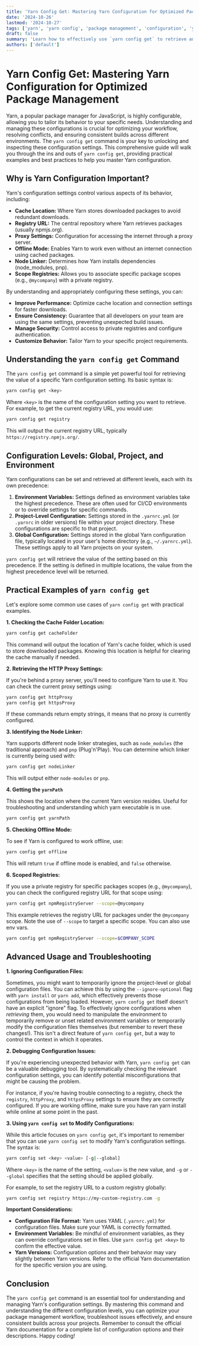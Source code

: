 ```yaml
---
title: 'Yarn Config Get: Mastering Yarn Configuration for Optimized Package Management'
date: '2024-10-26'
lastmod: '2024-10-27'
tags: ['yarn', 'yarn config', 'package management', 'configuration', 'yarn cli', 'yarn properties', 'node.js', 'javascript', 'yarn best practices', 'yarn tips']
draft: false
summary: 'Learn how to effectively use `yarn config get` to retrieve and understand your Yarn configuration settings, optimize your package management, and troubleshoot common issues. This comprehensive guide covers global, project-specific, and environment-level configurations with practical examples.'
authors: ['default']
---
```


# Yarn Config Get: Mastering Yarn Configuration for Optimized Package Management

Yarn, a popular package manager for JavaScript, is highly configurable, allowing you to tailor its behavior to your specific needs. Understanding and managing these configurations is crucial for optimizing your workflow, resolving conflicts, and ensuring consistent builds across different environments.  The `yarn config get` command is your key to unlocking and inspecting these configuration settings. This comprehensive guide will walk you through the ins and outs of `yarn config get`, providing practical examples and best practices to help you master Yarn configuration.

## Why is Yarn Configuration Important?

Yarn's configuration settings control various aspects of its behavior, including:

*   **Cache Location:** Where Yarn stores downloaded packages to avoid redundant downloads.
*   **Registry URL:** The central repository where Yarn retrieves packages (usually npmjs.org).
*   **Proxy Settings:**  Configuration for accessing the internet through a proxy server.
*   **Offline Mode:** Enables Yarn to work even without an internet connection using cached packages.
*   **Node Linker:**  Determines how Yarn installs dependencies (node_modules, pnp).
*   **Scope Registries:** Allows you to associate specific package scopes (e.g., `@mycompany`) with a private registry.

By understanding and appropriately configuring these settings, you can:

*   **Improve Performance:** Optimize cache location and connection settings for faster downloads.
*   **Ensure Consistency:**  Guarantee that all developers on your team are using the same settings, preventing unexpected build issues.
*   **Manage Security:** Control access to private registries and configure authentication.
*   **Customize Behavior:**  Tailor Yarn to your specific project requirements.

## Understanding the `yarn config get` Command

The `yarn config get` command is a simple yet powerful tool for retrieving the value of a specific Yarn configuration setting. Its basic syntax is:

```bash
yarn config get <key>
```

Where `<key>` is the name of the configuration setting you want to retrieve.  For example, to get the current registry URL, you would use:

```bash
yarn config get registry
```

This will output the current registry URL, typically `https://registry.npmjs.org/`.

## Configuration Levels: Global, Project, and Environment

Yarn configurations can be set and retrieved at different levels, each with its own precedence:

1.  **Environment Variables:**  Settings defined as environment variables take the highest precedence.  These are often used for CI/CD environments or to override settings for specific commands.
2.  **Project-Level Configuration:**  Settings stored in the `.yarnrc.yml` (or `.yarnrc` in older versions) file within your project directory.  These configurations are specific to that project.
3.  **Global Configuration:**  Settings stored in the global Yarn configuration file, typically located in your user's home directory (e.g., `~/.yarnrc.yml`).  These settings apply to all Yarn projects on your system.

`yarn config get` will retrieve the value of the setting based on this precedence. If the setting is defined in multiple locations, the value from the highest precedence level will be returned.

## Practical Examples of `yarn config get`

Let's explore some common use cases of `yarn config get` with practical examples.

**1. Checking the Cache Folder Location:**

```bash
yarn config get cacheFolder
```

This command will output the location of Yarn's cache folder, which is used to store downloaded packages.  Knowing this location is helpful for clearing the cache manually if needed.

**2. Retrieving the HTTP Proxy Settings:**

If you're behind a proxy server, you'll need to configure Yarn to use it.  You can check the current proxy settings using:

```bash
yarn config get httpProxy
yarn config get httpsProxy
```

If these commands return empty strings, it means that no proxy is currently configured.

**3. Identifying the Node Linker:**

Yarn supports different node linker strategies, such as `node_modules` (the traditional approach) and `pnp` (Plug'n'Play).  You can determine which linker is currently being used with:

```bash
yarn config get nodeLinker
```

This will output either `node-modules` or `pnp`.

**4. Getting the `yarnPath`**

This shows the location where the current Yarn version resides. Useful for troubleshooting and understanding which yarn executable is in use.

```bash
yarn config get yarnPath
```

**5. Checking Offline Mode:**

To see if Yarn is configured to work offline, use:

```bash
yarn config get offline
```

This will return `true` if offline mode is enabled, and `false` otherwise.

**6. Scoped Registries:**

If you use a private registry for specific packages scopes (e.g., `@mycompany`), you can check the configured registry URL for that scope using:

```bash
yarn config get npmRegistryServer --scope=@mycompany
```

This example retrieves the registry URL for packages under the `@mycompany` scope.  Note the use of `--scope` to target a specific scope. You can also use env vars.

```bash
yarn config get npmRegistryServer --scope=$COMPANY_SCOPE
```

## Advanced Usage and Troubleshooting

**1. Ignoring Configuration Files:**

Sometimes, you might want to temporarily ignore the project-level or global configuration files. You can achieve this by using the `--ignore-optional` flag with `yarn install` or `yarn add`, which effectively prevents those configurations from being loaded. However, `yarn config get` itself doesn't have an explicit "ignore" flag. To effectively ignore configurations when *retrieving* them, you would need to manipulate the environment to temporarily remove or unset related environment variables or temporarily modify the configuration files themselves (but remember to revert these changes!). This isn't a direct feature of `yarn config get`, but a way to control the context in which it operates.

**2. Debugging Configuration Issues:**

If you're experiencing unexpected behavior with Yarn, `yarn config get` can be a valuable debugging tool. By systematically checking the relevant configuration settings, you can identify potential misconfigurations that might be causing the problem.

For instance, if you're having trouble connecting to a registry, check the `registry`, `httpProxy`, and `httpsProxy` settings to ensure they are correctly configured. If you are working offline, make sure you have ran yarn install while online at some point in the past.

**3.  Using `yarn config set` to Modify Configurations:**

While this article focuses on `yarn config get`, it's important to remember that you can use `yarn config set` to modify Yarn's configuration settings. The syntax is:

```bash
yarn config set <key> <value> [-g|--global]
```

Where `<key>` is the name of the setting, `<value>` is the new value, and `-g` or `--global` specifies that the setting should be applied globally.

For example, to set the registry URL to a custom registry globally:

```bash
yarn config set registry https://my-custom-registry.com -g
```

**Important Considerations:**

*   **Configuration File Format:** Yarn uses YAML (`.yarnrc.yml`) for configuration files.  Make sure your YAML is correctly formatted.
*   **Environment Variables:** Be mindful of environment variables, as they can override configurations set in files.  Use `yarn config get <key>` to confirm the effective value.
*   **Yarn Versions:**  Configuration options and their behavior may vary slightly between Yarn versions.  Refer to the official Yarn documentation for the specific version you are using.

## Conclusion

The `yarn config get` command is an essential tool for understanding and managing Yarn's configuration settings. By mastering this command and understanding the different configuration levels, you can optimize your package management workflow, troubleshoot issues effectively, and ensure consistent builds across your projects. Remember to consult the official Yarn documentation for a complete list of configuration options and their descriptions.  Happy coding!